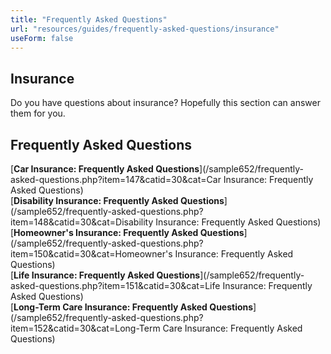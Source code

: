```yaml
---
title: "Frequently Asked Questions"
url: "resources/guides/frequently-asked-questions/insurance"
useForm: false
---
```



Insurance
---------
  
Do you have questions about insurance? Hopefully this section can answer them for you.  
  

Frequently Asked Questions
--------------------------

[**Car Insurance: Frequently Asked Questions**](/sample652/frequently-asked-questions.php?item=147&catid=30&cat=Car Insurance: Frequently Asked Questions)  
[**Disability Insurance: Frequently Asked Questions**](/sample652/frequently-asked-questions.php?item=148&catid=30&cat=Disability Insurance: Frequently Asked Questions)  
[**Homeowner's Insurance: Frequently Asked Questions**](/sample652/frequently-asked-questions.php?item=150&catid=30&cat=Homeowner's Insurance: Frequently Asked Questions)  
[**Life Insurance: Frequently Asked Questions**](/sample652/frequently-asked-questions.php?item=151&catid=30&cat=Life Insurance: Frequently Asked Questions)  
[**Long-Term Care Insurance: Frequently Asked Questions**](/sample652/frequently-asked-questions.php?item=152&catid=30&cat=Long-Term Care Insurance: Frequently Asked Questions)  
